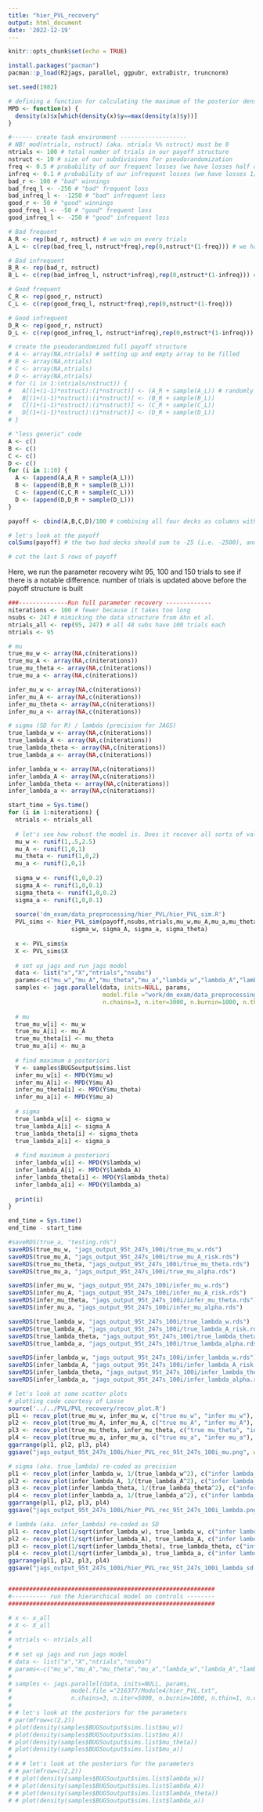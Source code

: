 ```yaml
---
title: "hier_PVL_recovery"
output: html_document
date: '2022-12-19'
---
```


```r
knitr::opts_chunk$set(echo = TRUE)
```

```r
install.packages("pacman")
pacman::p_load(R2jags, parallel, ggpubr, extraDistr, truncnorm)

set.seed(1982)
```

```r
# defining a function for calculating the maximum of the posterior density (not exactly the same as the mode)
MPD <- function(x) {
  density(x)$x[which(density(x)$y==max(density(x)$y))]
}
```



```r
#------ create task environment -------------------
# NB! mod(ntrials, nstruct) (aka. ntrials %% nstruct) must be 0
ntrials <- 100 # total number of trials in our payoff structure
nstruct <- 10 # size of our subdivisions for pseudorandomization
freq <- 0.5 # probability of our frequent losses (we have losses half of the time)
infreq <- 0.1 # probability of our infrequent losses (we have losses 1/10th of the time)
bad_r <- 100 # "bad" winnings
bad_freq_l <- -250 # "bad" frequent loss
bad_infreq_l <- -1250 # "bad" infrequent loss
good_r <- 50 # "good" winnings
good_freq_l <- -50 # "good" frequent loss
good_infreq_l <- -250 # "good" infrequent loss

# Bad frequent
A_R <- rep(bad_r, nstruct) # we win on every trials
A_L <- c(rep(bad_freq_l, nstruct*freq),rep(0,nstruct*(1-freq))) # we have losses half of the time

# Bad infrequent
B_R <- rep(bad_r, nstruct)
B_L <- c(rep(bad_infreq_l, nstruct*infreq),rep(0,nstruct*(1-infreq))) # we have losses 1/10th of the time

# Good frequent
C_R <- rep(good_r, nstruct)
C_L <- c(rep(good_freq_l, nstruct*freq),rep(0,nstruct*(1-freq)))

# Good infrequent
D_R <- rep(good_r, nstruct)
D_L <- c(rep(good_infreq_l, nstruct*infreq),rep(0,nstruct*(1-infreq)))

# create the pseudorandomized full payoff structure
# A <- array(NA,ntrials) # setting up and empty array to be filled
# B <- array(NA,ntrials)
# C <- array(NA,ntrials)
# D <- array(NA,ntrials)
# for (i in 1:(ntrials/nstruct)) {
#   A[(1+(i-1)*nstruct):(i*nstruct)] <- (A_R + sample(A_L)) # randomly shuffling the loss-array for every ten trials (and adding those losses to the winnings)
#   B[(1+(i-1)*nstruct):(i*nstruct)] <- (B_R + sample(B_L))
#   C[(1+(i-1)*nstruct):(i*nstruct)] <- (C_R + sample(C_L))
#   D[(1+(i-1)*nstruct):(i*nstruct)] <- (D_R + sample(D_L))
# }

# "less generic" code
A <- c()
B <- c()
C <- c()
D <- c()
for (i in 1:10) {
  A <- (append(A,A_R + sample(A_L)))
  B <- (append(B,B_R + sample(B_L)))
  C <- (append(C,C_R + sample(C_L)))
  D <- (append(D,D_R + sample(D_L)))
}

payoff <- cbind(A,B,C,D)/100 # combining all four decks as columns with each 100 trials - dividing our payoffs by 100 to make the numbers a bit easier to work with

# let's look at the payoff
colSums(payoff) # the two bad decks should sum to -25 (i.e. -2500), and the two good ones to 25 (i.e. 2500)

```

```r
# cut the last 5 rows of payoff 
```


Here, we run the parameter recovery wiht 95, 100 and 150 trials to see if there is a notable difference.
number of trials is updated above before the payoff structure is built

```r
###--------------Run full parameter recovery -------------
niterations <- 100 # fewer because it takes too long
nsubs <- 247 # mimicking the data structure from Ahn et al.
ntrials_all <- rep(95, 247) # all 48 subs have 100 trials each
ntrials <- 95

# mu
true_mu_w <- array(NA,c(niterations))
true_mu_A <- array(NA,c(niterations))
true_mu_theta <- array(NA,c(niterations))
true_mu_a <- array(NA,c(niterations))

infer_mu_w <- array(NA,c(niterations))
infer_mu_A <- array(NA,c(niterations))
infer_mu_theta <- array(NA,c(niterations))
infer_mu_a <- array(NA,c(niterations))

# sigma (SD for R) / lambda (precision for JAGS)
true_lambda_w <- array(NA,c(niterations))
true_lambda_A <- array(NA,c(niterations))
true_lambda_theta <- array(NA,c(niterations))
true_lambda_a <- array(NA,c(niterations))

infer_lambda_w <- array(NA,c(niterations))
infer_lambda_A <- array(NA,c(niterations))
infer_lambda_theta <- array(NA,c(niterations))
infer_lambda_a <- array(NA,c(niterations))

start_time = Sys.time()
for (i in 1:niterations) {
  ntrials <- ntrials_all
  
  # let's see how robust the model is. Does it recover all sorts of values?
  mu_w <- runif(1,.5,2.5)
  mu_A <- runif(1,0,1)
  mu_theta <- runif(1,0,2)
  mu_a <- runif(1,0,1)
  
  sigma_w <- runif(1,0,0.2)
  sigma_A <- runif(1,0,0.1)
  sigma_theta <- runif(1,0,0.2)
  sigma_a <- runif(1,0,0.1)
  
  source('dm_exam/data_preprocessing/hier_PVL/hier_PVL_sim.R')
  PVL_sims <- hier_PVL_sim(payoff,nsubs,ntrials,mu_w,mu_A,mu_a,mu_theta,
                  sigma_w, sigma_A, sigma_a, sigma_theta)
  
  x <- PVL_sims$x
  X <- PVL_sims$X
  
  # set up jags and run jags model
  data <- list("x","X","ntrials","nsubs") 
  params<-c("mu_w","mu_A","mu_theta","mu_a","lambda_w","lambda_A","lambda_theta","lambda_a")
  samples <- jags.parallel(data, inits=NULL, params,
                           model.file ="work/dm_exam/data_preprocessing/hier_PVL/hier_PVL.txt",
                           n.chains=3, n.iter=3000, n.burnin=1000, n.thin=1, n.cluster=4)
  
  # mu
  true_mu_w[i] <- mu_w
  true_mu_A[i] <- mu_A
  true_mu_theta[i] <- mu_theta
  true_mu_a[i] <- mu_a
  
  # find maximum a posteriori
  Y <- samples$BUGSoutput$sims.list
  infer_mu_w[i] <- MPD(Y$mu_w)
  infer_mu_A[i] <- MPD(Y$mu_A)
  infer_mu_theta[i] <- MPD(Y$mu_theta)
  infer_mu_a[i] <- MPD(Y$mu_a)
  
  # sigma
  true_lambda_w[i] <- sigma_w
  true_lambda_A[i] <- sigma_A
  true_lambda_theta[i] <- sigma_theta
  true_lambda_a[i] <- sigma_a
  
  # find maximum a posteriori
  infer_lambda_w[i] <- MPD(Y$lambda_w)
  infer_lambda_A[i] <- MPD(Y$lambda_A)
  infer_lambda_theta[i] <- MPD(Y$lambda_theta)
  infer_lambda_a[i] <- MPD(Y$lambda_a)
  
  print(i)
}

end_time = Sys.time()
end_time - start_time

```

```r
#saveRDS(true_a, "testing.rds")
saveRDS(true_mu_w, "jags_output_95t_247s_100i/true_mu_w.rds")
saveRDS(true_mu_A, "jags_output_95t_247s_100i/true_mu_A_risk.rds")
saveRDS(true_mu_theta, "jags_output_95t_247s_100i/true_mu_theta.rds")
saveRDS(true_mu_a, "jags_output_95t_247s_100i/true_mu_alpha.rds")

saveRDS(infer_mu_w, "jags_output_95t_247s_100i/infer_mu_w.rds")
saveRDS(infer_mu_A, "jags_output_95t_247s_100i/infer_mu_A_risk.rds")
saveRDS(infer_mu_theta, "jags_output_95t_247s_100i/infer_mu_theta.rds")
saveRDS(infer_mu_a, "jags_output_95t_247s_100i/infer_mu_alpha.rds")

saveRDS(true_lambda_w, "jags_output_95t_247s_100i/true_lambda_w.rds")
saveRDS(true_lambda_A, "jags_output_95t_247s_100i/true_lambda_A_risk.rds")
saveRDS(true_lambda_theta, "jags_output_95t_247s_100i/true_lambda_theta.rds")
saveRDS(true_lambda_a, "jags_output_95t_247s_100i/true_lambda_alpha.rds")

saveRDS(infer_lambda_w, "jags_output_95t_247s_100i/infer_lambda_w.rds")
saveRDS(infer_lambda_A, "jags_output_95t_247s_100i/infer_lambda_A_risk.rds")
saveRDS(infer_lambda_theta, "jags_output_95t_247s_100i/infer_lambda_theta.rds")
saveRDS(infer_lambda_a, "jags_output_95t_247s_100i/infer_lambda_alpha.rds")
```


```r
# let's look at some scatter plots
# plotting code courtesy of Lasse
source('../../PVL/PVL_recovery/recov_plot.R')
pl1 <- recov_plot(true_mu_w, infer_mu_w, c("true mu_w", "infer mu_w"), 'smoothed linear fit')
pl2 <- recov_plot(true_mu_A, infer_mu_A, c("true mu_A", "infer mu_A"), 'smoothed linear fit')
pl3 <- recov_plot(true_mu_theta, infer_mu_theta, c("true mu_theta", "infer mu_theta"), 'smoothed linear fit')
pl4 <- recov_plot(true_mu_a, infer_mu_a, c("true mu_a", "infer mu_a"), 'smoothed linear fit')
ggarrange(pl1, pl2, pl3, pl4)
ggsave("jags_output_95t_247s_100i/hier_PVL_rec_95t_247s_100i_mu.png", width = 2000, height = 1150, units = 'px', dpi = 150) ##### CHANGE HERE

# sigma (aka. true_lambda) re-coded as precision
pl1 <- recov_plot(infer_lambda_w, 1/(true_lambda_w^2), c("infer lambda_w","true lambda_w"), 'smoothed linear fit')
pl2 <- recov_plot(infer_lambda_A, 1/(true_lambda_A^2), c("infer lambda_A","true lambda_A"), 'smoothed linear fit')
pl3 <- recov_plot(infer_lambda_theta, 1/(true_lambda_theta^2), c("infer lambda_theta", "true lambda_theta"), 'smoothed linear fit')
pl4 <- recov_plot(infer_lambda_a, 1/(true_lambda_a^2), c("infer lambda_a", "true lambda_a"), 'smoothed linear fit')
ggarrange(pl1, pl2, pl3, pl4)
ggsave("jags_output_95t_247s_100i/hier_PVL_rec_95t_247s_100i_lambda.png", width = 2000, height = 1150, units = 'px', dpi = 150)

# lambda (aka. infer_lambda) re-coded as SD
pl1 <- recov_plot(1/sqrt(infer_lambda_w), true_lambda_w, c("infer lambda_w","true lambda_w"), 'smoothed linear fit')
pl2 <- recov_plot(1/sqrt(infer_lambda_A), true_lambda_A, c("infer lambda_A","true lambda_A"), 'smoothed linear fit')
pl3 <- recov_plot(1/sqrt(infer_lambda_theta), true_lambda_theta, c("infer lambda_theta", "true lambda_theta"), 'smoothed linear fit')
pl4 <- recov_plot(1/sqrt(infer_lambda_a), true_lambda_a, c("infer lambda_a", "true lambda_a"), 'smoothed linear fit')
ggarrange(pl1, pl2, pl3, pl4)
ggsave("jags_output_95t_247s_100i/hier_PVL_rec_95t_247s_100i_lambda_sd.png", width = 2000, height = 1150, units = 'px', dpi = 150)


###########################################################
#---------- run the hierarchical model on controls --------
###########################################################

# x <- x_all
# X <- X_all
# 
# ntrials <- ntrials_all
# 
# # set up jags and run jags model
# data <- list("x","X","ntrials","nsubs") 
# params<-c("mu_w","mu_A","mu_theta","mu_a","lambda_w","lambda_A","lambda_theta","lambda_a")
# 
# samples <- jags.parallel(data, inits=NULL, params,
#                 model.file ="216377/Module4/hier_PVL.txt",
#                 n.chains=3, n.iter=5000, n.burnin=1000, n.thin=1, n.cluster=4)
# 
# # let's look at the posteriors for the parameters
# par(mfrow=c(2,2))
# plot(density(samples$BUGSoutput$sims.list$mu_w))
# plot(density(samples$BUGSoutput$sims.list$mu_A))
# plot(density(samples$BUGSoutput$sims.list$mu_theta))
# plot(density(samples$BUGSoutput$sims.list$mu_a))
# 
# # # let's look at the posteriors for the parameters
# # par(mfrow=c(2,2))
# # plot(density(samples$BUGSoutput$sims.list$lambda_w))
# # plot(density(samples$BUGSoutput$sims.list$lambda_A))
# # plot(density(samples$BUGSoutput$sims.list$lambda_theta))
# # plot(density(samples$BUGSoutput$sims.list$lambda_a))


```

